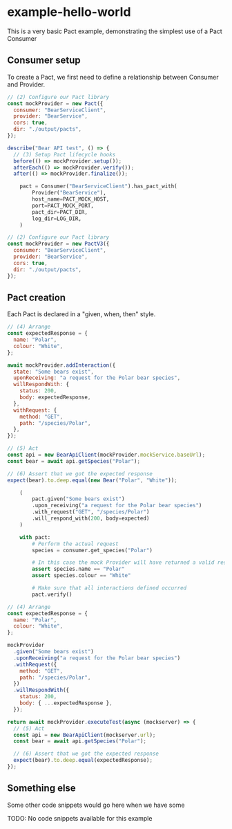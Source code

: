
# example-hello-world

This is a very basic Pact example, demonstrating the simplest use of a Pact Consumer

## Consumer setup

To create a Pact, we first need to define a relationship between Consumer and Provider.

<Tabs>
<TabItem value="js-v2" label="js-v2">

```js
// (2) Configure our Pact library
const mockProvider = new Pact({
  consumer: "BearServiceClient",
  provider: "BearService",
  cors: true,
  dir: "./output/pacts",
});

describe("Bear API test", () => {
  // (3) Setup Pact lifecycle hooks
  before(() => mockProvider.setup());
  afterEach(() => mockProvider.verify());
  after(() => mockProvider.finalize());
```

</TabItem>
<TabItem value="python-v2" label="python-v2">

```python
    pact = Consumer("BearServiceClient").has_pact_with(
        Provider("BearService"),
        host_name=PACT_MOCK_HOST,
        port=PACT_MOCK_PORT,
        pact_dir=PACT_DIR,
        log_dir=LOG_DIR,
    )
```

</TabItem>
<TabItem value="js-v3" label="js-v3">

```js
// (2) Configure our Pact library
const mockProvider = new PactV3({
  consumer: "BearServiceClient",
  provider: "BearService",
  cors: true,
  dir: "./output/pacts",
});
```

</TabItem>
</Tabs>

## Pact creation

Each Pact is declared in a "given, when, then" style.

<Tabs>
<TabItem value="js-v2" label="js-v2">

```js
// (4) Arrange
const expectedResponse = {
  name: "Polar",
  colour: "White",
};

await mockProvider.addInteraction({
  state: "Some bears exist",
  uponReceiving: "a request for the Polar bear species",
  willRespondWith: {
    status: 200,
    body: expectedResponse,
  },
  withRequest: {
    method: "GET",
    path: "/species/Polar",
  },
});

// (5) Act
const api = new BearApiClient(mockProvider.mockService.baseUrl);
const bear = await api.getSpecies("Polar");

// (6) Assert that we got the expected response
expect(bear).to.deep.equal(new Bear("Polar", "White"));
```

</TabItem>
<TabItem value="python-v2" label="python-v2">

```python
    (
        pact.given("Some bears exist")
        .upon_receiving("a request for the Polar bear species")
        .with_request("GET", "/species/Polar")
        .will_respond_with(200, body=expected)
    )

    with pact:
        # Perform the actual request
        species = consumer.get_species("Polar")

        # In this case the mock Provider will have returned a valid response
        assert species.name == "Polar"
        assert species.colour == "White"

        # Make sure that all interactions defined occurred
        pact.verify()
```

</TabItem>
<TabItem value="js-v3" label="js-v3">

```js
// (4) Arrange
const expectedResponse = {
  name: "Polar",
  colour: "White",
};

mockProvider
  .given("Some bears exist")
  .uponReceiving("a request for the Polar bear species")
  .withRequest({
    method: "GET",
    path: "/species/Polar",
  })
  .willRespondWith({
    status: 200,
    body: { ...expectedResponse },
  });

return await mockProvider.executeTest(async (mockserver) => {
  // (5) Act
  const api = new BearApiClient(mockserver.url);
  const bear = await api.getSpecies("Polar");

  // (6) Assert that we got the expected response
  expect(bear).to.deep.equal(expectedResponse);
});
```

</TabItem>
</Tabs>

## Something else

Some other code snippets would go here when we have some

<Tabs>
<TabItem value="None available" label="None available">

TODO: No code snippets available for this example

</TabItem>
</Tabs>
